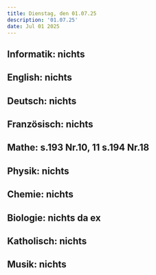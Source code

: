 ```yaml
---
title: Dienstag, den 01.07.25
description: '01.07.25'
date: Jul 01 2025
---
```


## Informatik: nichts

## English: nichts

## Deutsch: nichts

## Französisch: nichts

## Mathe: s.193 Nr.10, 11 s.194 Nr.18

## Physik: nichts

## Chemie: nichts

## Biologie: nichts da ex

## Katholisch: nichts

## Musik: nichts
